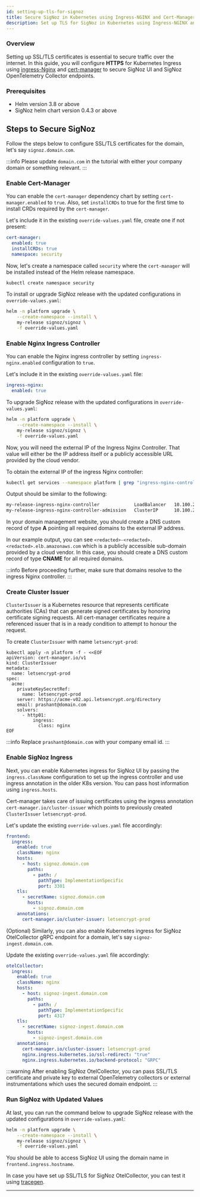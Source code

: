 ```yaml
---
id: setting-up-tls-for-signoz
title: Secure SigNoz in Kubernetes using Ingress-NGINX and Cert-Manager
description: Set up TLS for SigNoz in Kubernetes using Ingress-NGINX and Cert-Manager
---
```


### Overview

Setting up SSL/TLS certificates is essential to secure traffic over the internet.
In this guide, you will configure **HTTPS** for Kubernetes Ingress using [ingress-Nginx][1]
and [cert-manager][2] to secure SigNoz UI and SigNoz OpenTelemetry Collector endpoints.

### Prerequisites

- Helm version 3.8 or above
- SigNoz helm chart version 0.4.3 or above

## Steps to Secure SigNoz

Follow the steps below to configure SSL/TLS certificates for the domain,
let's say `signoz.domain.com`.

:::info
Please update `domain.com` in the tutorial with either your company domain
or something relevant.
:::

### Enable Cert-Manager

You can enable the `cert-manager` dependency chart by setting `cert-manager.enabled`
to `true`. Also, set `installCRDs` to true for the first time to install CRDs
required by the `cert-manager`.

Let's include it in the existing `override-values.yaml` file, create one if not present:

```yaml
cert-manager:
  enabled: true
  installCRDs: true
  namespace: security
```

Now, let's create a namespace called `security` where the `cert-manager` will be installed
instead of the Helm release namespace.

```bash
kubectl create namespace security
```

To install or upgrade SigNoz release with the updated configurations in
`override-values.yaml`:

```bash
helm -n platform upgrade \
    --create-namespace --install \
    my-release signoz/signoz \
    -f override-values.yaml
```

### Enable Nginx Ingress Controller

You can enable the Nginx ingress controller by setting `ingress-nginx.enabled`
configuration to `true`.

Let's include it in the existing `override-values.yaml` file:

```yaml
ingress-nginx:
  enabled: true
```

To upgrade SigNoz release with the updated configurations in
`override-values.yaml`:

```bash
helm -n platform upgrade \
    --create-namespace --install \
    my-release signoz/signoz \
    -f override-values.yaml
```

Now, you will need the external IP of the Ingress Nginx Controller.
That value will either be the IP address itself or a publicly accessible URL
provided by the cloud vendor.

To obtain the external IP of the ingress Nginx controller:

```bash
kubectl get services --namespace platform | grep "ingress-nginx-controller"
```

Output should be similar to the following:

```bash
my-release-ingress-nginx-controller             LoadBalancer   10.100.233.79    <redacted>-<redacted>.<redacted>.elb.amazonaws.com   80:31050/TCP,443:30597/TCP   74m
my-release-ingress-nginx-controller-admission   ClusterIP      10.100.230.14    <none>                                               443/TCP                      74m
```

In your domain management website, you should create a DNS custom record
of type **A** pointing all required domains to the external IP address.

In our example output, you can see `<redacted>-<redacted>.<redacted>.elb.amazonaws.com`
which is a publicly accessible sub-domain provided by a cloud vendor. In this case,
you should create a DNS custom record of type **CNAME** for all required domains.

:::info
Before proceeding further, make sure that domains resolve to the ingress Nginx controller.
:::

### Create Cluster Issuer

`ClusterIssuer` is a Kubernetes resource that represents certificate authorities (CAs)
that can generate signed certificates by honoring certificate signing requests.
All cert-manager certificates require a referenced issuer that is in a ready condition
to attempt to honour the request.

To create `ClusterIssuer` with name `letsencrypt-prod`:

```
kubectl apply -n platform -f - <<EOF 
apiVersion: cert-manager.io/v1
kind: ClusterIssuer
metadata: 
  name: letsencrypt-prod
spec: 
  acme: 
    privateKeySecretRef:
      name: letsencrypt-prod
    server: https://acme-v02.api.letsencrypt.org/directory
    email: prashant@domain.com
    solvers:
      - http01:
          ingress:
            class: nginx
EOF
```

:::info
Replace `prashant@domain.com` with your company email id.
:::

### Enable SigNoz Ingress

Next, you can enable Kubernetes ingress for SigNoz UI by passing
the `ingress.className` configuration to set up the ingress
controller and use ingress annotation in the older K8s version. You can
pass host information using `ingress.hosts`.

Cert-manager takes care of issuing certificates using the ingress annotation
`cert-manager.io/cluster-issuer` which points to previously created `ClusterIssuer`
`letsencrypt-prod`.

Let's update the existing `override-values.yaml` file accordingly:

```yaml
frontend:
  ingress:
    enabled: true
    className: nginx
    hosts:
      - host: signoz.domain.com
        paths:
          - path: /
            pathType: ImplementationSpecific
            port: 3301
    tls:
      - secretName: signoz.domain.com
        hosts:
          - signoz.domain.com
    annotations:
      cert-manager.io/cluster-issuer: letsencrypt-prod
```

(Optional) Similarly, you can also enable Kubernetes ingress for SigNoz
OtelCollector gRPC endpoint for a domain, let's say `signoz-ingest.domain.com`.

Update the existing `override-values.yaml` file accordingly:

```yaml
otelCollector:
  ingress:
    enabled: true
    className: nginx
    hosts:
      - host: signoz-ingest.domain.com
        paths:
          - path: /
            pathType: ImplementationSpecific
            port: 4317
    tls:
      - secretName: signoz-ingest.domain.com
        hosts:
          - signoz-ingest.domain.com
    annotations:
      cert-manager.io/cluster-issuer: letsencrypt-prod
      nginx.ingress.kubernetes.io/ssl-redirect: "true"
      nginx.ingress.kubernetes.io/backend-protocol: "GRPC"
```

:::warning
After enabling SigNoz OtelCollector, you can pass SSL/TLS certificate and
private key to external OpenTelemetry collectors or external instrumentations
which uses the secured domain endpoint.
:::

### Run SigNoz with Updated Values

At last, you can run the command below to upgrade SigNoz release with
the updated configurations in `override-values.yaml`:

```bash
helm -n platform upgrade \
    --create-namespace --install \
    my-release signoz/signoz \
    -f override-values.yaml
```

You should be able to access SigNoz UI using the domain name in
`frontend.ingress.hostname`.

In case you have set up SSL/TLS for SigNoz OtelCollector,
you can test it using [tracegen][3].

---
[1]: https://github.com/kubernetes/ingress-nginx
[2]: https://github.com/cert-manager/cert-manager
[3]: https://pkg.go.dev/github.com/open-telemetry/opentelemetry-collector-contrib/tracegen#section-readme
